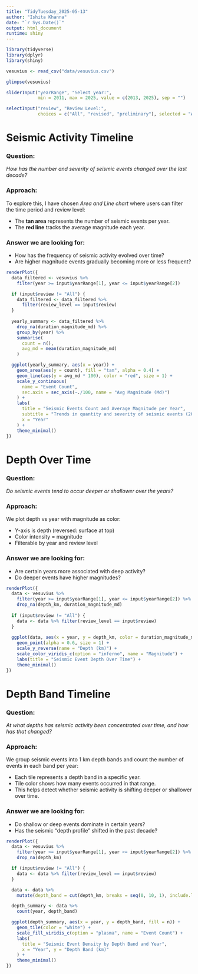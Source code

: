 ```yaml
---
title: "TidyTuesday_2025-05-13"
author: "Ishita Khanna"
date: "`r Sys.Date()`"
output: html_document
runtime: shiny
---
```


```r
library(tidyverse)
library(dplyr)
library(shiny)

vesuvius <- read_csv("data/vesuvius.csv")
```

```r
glimpse(vesuvius)
```

<!-- making an input slider filter as a ui shiny element, range of years -->

```r
sliderInput("yearRange", "Select year:",
            min = 2011, max = 2025, value = c(2013, 2025), sep = "")
```

<!-- making an input select filter as a ui shiny element, their review status -->

```r
selectInput("review", "Review Level:",
            choices = c("All", "revised", "preliminary"), selected = "All")
```

# Seismic Activity Timeline

### Question:
*How has the number and severity of seismic events changed over the last decade?*

### Approach:
To explore this, I have chosen *Area and Line chart* where users can filter the time period and review level:

 - The **tan area** represents the number of seismic events per year.
 - The **red line** tracks the average magnitude each year.
 
### Answer we are looking for:

 - How has the frequency of seismic activity evolved over time?
 - Are higher magnitude events gradually becoming more or less frequent?
 
```r
renderPlot({
  data_filtered <- vesuvius %>%
    filter(year >= input$yearRange[1], year <= input$yearRange[2])

  if (input$review != "All") {
    data_filtered <- data_filtered %>%
      filter(review_level == input$review)
  }
  
  yearly_summary <- data_filtered %>%
    drop_na(duration_magnitude_md) %>%
    group_by(year) %>%
    summarise(
      count = n(),
      avg_md = mean(duration_magnitude_md)
    )

  ggplot(yearly_summary, aes(x = year)) +
    geom_area(aes(y = count), fill = "tan", alpha = 0.4) +
    geom_line(aes(y = avg_md * 100), color = "red", size = 1) +
    scale_y_continuous(
      name = "Event Count",
      sec.axis = sec_axis(~./100, name = "Avg Magnitude (Md)")
    ) +
    labs(
      title = "Seismic Events Count and Average Magnitude per Year",
      subtitle = "Trends in quantity and severity of seismic events (2011–2025)",
      x = "Year"
    ) +
    theme_minimal()
})
```

# Depth Over Time

### Question:
*Do seismic events tend to occur deeper or shallower over the years?*

### Approach:
We plot depth vs year with magnitude as color:

 - Y-axis is depth (reversed: surface at top)
 - Color intensity = magnitude
 - Filterable by year and review level
 
### Answer we are looking for:
 
 - Are certain years more associated with deep activity?
 - Do deeper events have higher magnitudes?
 
```r
renderPlot({
  data <- vesuvius %>%
    filter(year >= input$yearRange[1], year <= input$yearRange[2]) %>%
    drop_na(depth_km, duration_magnitude_md)
  
  if (input$review != "All") {
    data <- data %>% filter(review_level == input$review)
  }
  
  ggplot(data, aes(x = year, y = depth_km, color = duration_magnitude_md)) +
    geom_point(alpha = 0.6, size = 1) +
    scale_y_reverse(name = "Depth (km)") +
    scale_color_viridis_c(option = "inferno", name = "Magnitude") +
    labs(title = "Seismic Event Depth Over Time") +
    theme_minimal()
})
```

# Depth Band Timeline

### Question:
*At what depths has seismic activity been concentrated over time, and how has that changed?*

### Approach:
We group seismic events into 1 km depth bands and count the number of events in each band per year:

 - Each tile represents a depth band in a specific year.
 - Tile color shows how many events occurred in that range.
 - This helps detect whether seismic activity is shifting deeper or shallower over time.

### Answer we are looking for:

 - Do shallow or deep events dominate in certain years?
 - Has the seismic “depth profile” shifted in the past decade?
 
```r
renderPlot({
  data <- vesuvius %>%
    filter(year >= input$yearRange[1], year <= input$yearRange[2]) %>%
    drop_na(depth_km)

  if (input$review != "All") {
    data <- data %>% filter(review_level == input$review)
  }

  data <- data %>%
    mutate(depth_band = cut(depth_km, breaks = seq(0, 10, 1), include.lowest = TRUE, right = FALSE))

  depth_summary <- data %>%
    count(year, depth_band)

  ggplot(depth_summary, aes(x = year, y = depth_band, fill = n)) +
    geom_tile(color = "white") +
    scale_fill_viridis_c(option = "plasma", name = "Event Count") +
    labs(
      title = "Seismic Event Density by Depth Band and Year",
      x = "Year", y = "Depth Band (km)"
    ) +
    theme_minimal()
})
```







